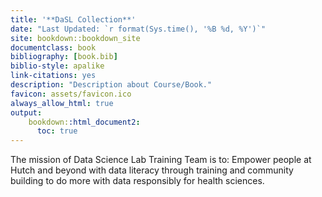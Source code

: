 ```yaml
---
title: '**DaSL Collection**'
date: "Last Updated: `r format(Sys.time(), '%B %d, %Y')`"
site: bookdown::bookdown_site
documentclass: book
bibliography: [book.bib]
biblio-style: apalike
link-citations: yes
description: "Description about Course/Book."
favicon: assets/favicon.ico
always_allow_html: true
output:
    bookdown::html_document2:
      toc: true
---
```


The mission of Data Science Lab Training Team is to:
Empower people at Hutch and beyond with data literacy through training and community building to do more with data responsibly for health sciences.



